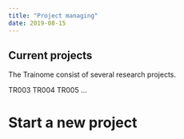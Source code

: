 ```yaml
---
title: "Project managing"
date: 2019-08-15
---
```


## Current projects

The Trainome consist of several research projects.

TR003
TR004
TR005
...

# Start a new project